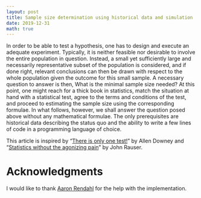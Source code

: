 ```yaml
---
layout: post
title: Sample size determination using historical data and simulation
date: 2019-12-31
math: true
---
```


In order to be able to test a hypothesis, one has to design and execute an
adequate experiment. Typically, it is neither feasible nor desirable to involve
the entire population in question. Instead, a small yet sufficiently large and
necessarily representative subset of the population is considered, and if done
right, relevant conclusions can then be drawn with respect to the whole
population given the outcome for this small sample. A necessary question to
answer is then, What is the minimal sample size needed? At this point, one might
reach for a thick book in statistics, match the situation at hand with a
statistical test, agree to the terms and conditions of the test, and proceed to
estimating the sample size using the corresponding formulae. In what follows,
however, we shall answer the question posed above without any mathematical
formulae. The only prerequisites are historical data describing the status quo
and the ability to write a few lines of code in a programming language of
choice.

This article is inspired by “[There is only one test!][Allen Downey]” by Allen
Downey and “[Statistics without the agonizing pain][John Rauser]” by John
Rauser.

# Acknowledgments

I would like to thank [Aaron Rendahl] for the help with the implementation.

[Aaron Rendahl]: http://users.stat.umn.edu/~rend0020/
[Allen Downey]: http://allendowney.blogspot.com/2011/05/there-is-only-one-test.html
[John Rauser]: https://www.youtube.com/watch?v=5Dnw46eC-0o
